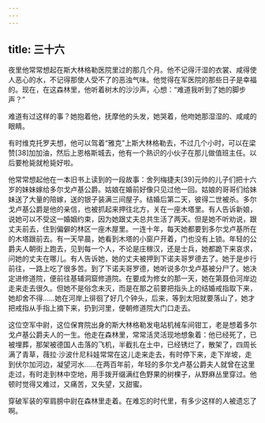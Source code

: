 ```yaml
---
---
---
```

title: 三十六
---



夜里他常常想起在斯大林格勒医院里过的那几个月。他不记得汗湿的衣裳、咸得使人恶心的水，不记得那使人受不了的恶浊气味。他觉得在军医院的那些日子是幸福的。现在，在这森林里，他听着树木的沙沙声，心想：“难道我听到了她的脚步声？”

难道有过这样的事？她抱着他，抚摩他的头发，她哭着，他吻她那湿湿的、咸咸的眼睛。

有时维克托罗夫想，他可以驾着“雅克”上斯大林格勒去，不过几个小时，可以在梁赞[38]加加油，然后上恩格斯城去，他有一个熟识的小伙子在那儿做值班主任。以后要枪毙就枪毙好啦。

他常常想起他在一本旧书上读到的一段故事：舍列梅捷夫[39]元帅的儿子们把十六岁的妹妹嫁给多尔戈卢基公爵。姑娘在婚前好像只见过他一回。姑娘的哥哥们给妹妹送了大量的陪嫁，送的银子装满三间屋子。结婚后第二天，彼得二世被杀。多尔戈卢基公爵是他的亲信，也被抓起来押往北方，关在一座木塔里。有人告诉新娘，说她可以不受这一婚姻约束，因为她跟丈夫总共生活了两天。但是她不听劝说，跟丈夫前去，住到偏僻的林区一座木屋里。一连十年，每天她都要到多尔戈卢基所在的木塔跟前去。有一天早晨，她看到木塔的小窗户开着，门也没有上锁。年轻的公爵夫人朝街上跑去，见到每一个人，不论是庄稼汉，还是士兵，她都跪下来哀求，问她的丈夫在哪儿。有人告诉她，她的丈夫被押到下诺夫哥罗德去了。她于是步行前往，一路上吃了很多苦。到了下诺夫哥罗德，她听说多尔戈卢基被分尸了。她决定进修道院，便前往基辅洞窟修道院。在要成为修女的那一天，她在第聂伯河岸边走来走去很久。但她不是俗念未灭，而是在那之前要把指头上的结婚戒指取下来，她却舍不得……她在河岸上徘徊了好几个钟头，后来，等到太阳就要落山了，她才把戒指从手指上摘下来，扔到河里，便朝修道院大门口走去。

这位空军中尉，这位保育院出身的斯大林格勒发电站机械车间钳工，老是想着多尔戈卢基公爵夫人的一生。他走在森林里，常常活灵活现地想象着：他已经死了，已被埋葬，那架被德国人击落的飞机，半截扎在土中，已经锈烂了，散架了，四周长满了青草，薇拉·沙波什尼科娃常常在这儿走来走去，有时停下来，走下岸坡，走到伏尔加河边，凝望河水……在两百年前，年轻的多尔戈卢基公爵夫人就曾在这里走过，有时走到林中空地，用手拨开缀满红色野果的树棵子，从野麻丛里穿过。他顿时觉得又难过，又痛苦，又失望，又甜蜜。

穿破军装的窄肩膀中尉在森林里走着。在难忘的时代里，有多少这样的人被遗忘了啊。
